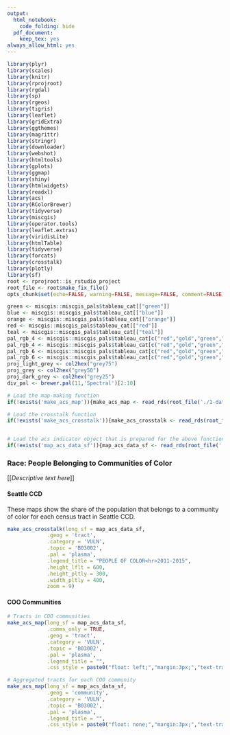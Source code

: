 ```yaml
---
output:
  html_notebook:
    code_folding: hide
  pdf_document:
    keep_tex: yes
always_allow_html: yes
---
```


```r
library(plyr)
library(scales)
library(knitr)
library(rprojroot)
library(rgdal)
library(sp)
library(rgeos)
library(tigris)
library(leaflet)
library(gridExtra)
library(ggthemes)
library(magrittr)
library(stringr)
library(downloader)
library(webshot)
library(htmltools)
library(gplots)
library(ggmap)
library(shiny)
library(htmlwidgets)
library(readxl)
library(acs)
library(RColorBrewer)
library(tidyverse)
library(miscgis)
library(operator.tools)
library(leaflet.extras)
library(viridisLite)
library(htmlTable)
library(tidyverse)
library(forcats)
library(crosstalk)
library(plotly)
library(sf)
root <- rprojroot::is_rstudio_project
root_file <- root$make_fix_file()
opts_chunk$set(echo=FALSE, warning=FALSE, message=FALSE, comment=FALSE)
```

```r
green <- miscgis::miscgis_pals$tableau_cat[["green"]]
blue <- miscgis::miscgis_pals$tableau_cat[["blue"]]
orange <- miscgis::miscgis_pals$tableau_cat[["orange"]]
red <- miscgis::miscgis_pals$tableau_cat[["red"]]
teal <- miscgis::miscgis_pals$tableau_cat[["teal"]]
pal_rgb_4 <- miscgis::miscgis_pals$tableau_cat[c("red","gold","green","blue")] %>% unlist %>% palette()
pal_rgb_4 <- miscgis::miscgis_pals$tableau_cat[c("red","gold","green","blue")] %>% unlist %>% palette()
pal_rgb_6 <- miscgis::miscgis_pals$tableau_cat[c("red","gold","green","blue","orange","purple")] %>% unlist %>% palette()
pal_rgb_6 <- miscgis::miscgis_pals$tableau_cat[c("red","gold","green","blue","orange","purple")] %>% unlist %>% palette()
proj_light_grey <- col2hex("grey75")
proj_grey <- col2hex("grey50")
proj_dark_grey <- col2hex("grey25")
div_pal <- brewer.pal(11,'Spectral')[2:10]
```

```r

# Load the map-making function
if(!exists('make_acs_map')){make_acs_map <- read_rds(root_file('./1-data/4-interim/make-acs-map-fun.rds'))}

# Load the crosstalk function
if(!exists('make_acs_crosstalk')){make_acs_crosstalk <- read_rds(root_file('./1-data/4-interim/make-acs-crosstalk-fun.rds'))}


# Load the acs indicator object that is prepared for the above function
if(!exists('map_acs_data_sf')){map_acs_data_sf <- read_rds(root_file('./1-data/4-interim/coo-acs-inds-map-sf.rds'))}


```

### Race: People Belonging to Communities of Color {-}

[[_Descriptive text here_]]

#### Seattle CCD {-}

These maps show the share of the population that belongs to a community of color for each census tract in Seattle CCD.

```r

make_acs_crosstalk(long_sf = map_acs_data_sf,
             .geog = 'tract',
             .category = 'VULN',
             .topic = 'B03002',
             .pal = 'plasma',
             .legend_title = "PEOPLE OF COLOR<hr>2011-2015",
             .height_lflt = 600,
             .height_pltly = 300,
             .width_pltly = 400,
             zoom = 9)
```

#### COO Communities {-}
```r

# Tracts in COO communities
make_acs_map(long_sf = map_acs_data_sf,
             .comms_only = TRUE,
             .geog = 'tract',
             .category = 'VULN',
             .topic = 'B03002',
             .pal = 'plasma',
             .legend_title = "",
             .css_style = paste0("float: left;","margin:3px;","text-transform:uppercase;text-shadow:-1px 0 #FFFFFF,0 1px #FFFFFF,1px 0 #FFFFFF,0 -1px #FFFFFF")) 

# Aggregated tracts for each COO community
make_acs_map(long_sf = map_acs_data_sf,
             .geog = 'community',
             .category = 'VULN',
             .topic = 'B03002',
             .pal = 'plasma',
             .legend_title = "",
             .css_style = paste0("float: none;","margin:3px;","text-transform:uppercase;text-shadow:-1px 0 #FFFFFF,0 1px #FFFFFF,1px 0 #FFFFFF,0 -1px #FFFFFF")) 


```
